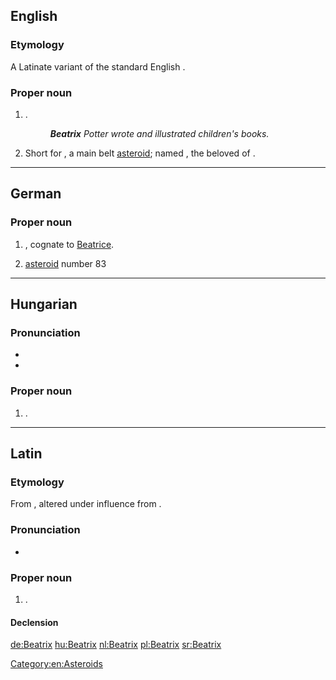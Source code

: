 ==English==
{{wikipedia|Beatrix}}

===Etymology===
A Latinate variant of the standard English {{l|en|Beatrice}}.

===Proper noun===
{{en-proper noun}}

# {{given name|female|from=Latin}}.
#: '''''Beatrix''' Potter wrote and illustrated children's books.''
# {{lb|en|astronomy}} Short for {{w|83 Beatrix}}, a main belt [[asteroid]]; named {{w|Beatrice Portinari}}, the beloved of {{w|Dante Alighieri}}.

[[Category:en:Asteroids]]

----

==German==
{{wikipedia|lang=de}}

===Proper noun===
{{head|de|proper noun}}

# {{given name|female|lang=de}}, cognate to [[Beatrice]].
# [[asteroid]] number 83

----

==Hungarian==
{{wikipedia|lang=hu}}

===Pronunciation===
* {{hu-IPA}}
* {{hyphenation|Be|at|rix|lang=hu}}

===Proper noun===
{{head|hu|proper noun}}

# {{given name|female|lang=hu}}.

----

==Latin==

===Etymology===
From {{m|la|viātrīx||female wayfarer, traveller}}, altered under influence from {{m|la|beatus|beātus, beāta|happy, fortunate}}.

===Pronunciation===
* {{la-IPA|beātrīx}}

===Proper noun===
{{la-proper noun|Beātrīx||Beātrīcis|f|third}}

# {{given name|female|lang=la}}.

====Declension====
{{la-decl-3rd|num=sg|Beātrīx}}

[[de:Beatrix]]
[[hu:Beatrix]]
[[nl:Beatrix]]
[[pl:Beatrix]]
[[sr:Beatrix]]